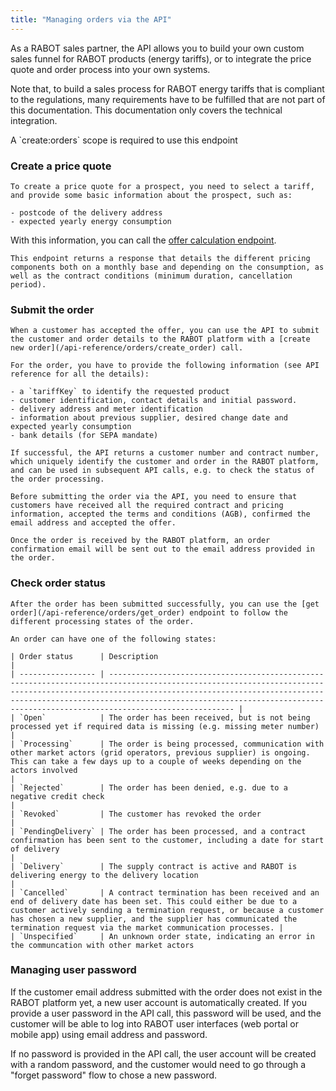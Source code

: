```yaml
---
title: "Managing orders via the API"
---
```


As a RABOT sales partner, the API allows you to build your own custom sales funnel for RABOT products (energy tariffs), or to integrate the price quote and order process into your own systems.

Note that, to build a sales process for RABOT energy tariffs that is compliant to the regulations, many requirements have to be fulfilled that are not part of this documentation. This documentation only covers the technical integration.

<Note>
  A `create:orders` scope is required to use this endpoint
</Note>


### Create a price quote

    To create a price quote for a prospect, you need to select a tariff, and provide some basic information about the prospect, such as:

    - postcode of the delivery address
    - expected yearly energy consumption

   With this information, you can call the [offer calculation endpoint](/api-reference/tariffs/calculate_price).

    This endpoint returns a response that details the different pricing components both on a monthly base and depending on the consumption, as well as the contract conditions (minimum duration, cancellation period).

### Submit the order

    When a customer has accepted the offer, you can use the API to submit the customer and order details to the RABOT platform with a [create new order](/api-reference/orders/create_order) call.

    For the order, you have to provide the following information (see API reference for all the details):

    - a `tariffKey` to identify the requested product
    - customer identification, contact details and initial password.
    - delivery address and meter identification
    - information about previous supplier, desired change date and expected yearly consumption
    - bank details (for SEPA mandate)

    If successful, the API returns a customer number and contract number, which uniquely identify the customer and order in the RABOT platform, and can be used in subsequent API calls, e.g. to check the status of the order processing.

    Before submitting the order via the API, you need to ensure that customers have received all the required contract and pricing information, accepted the terms and conditions (AGB), confirmed the email address and accepted the offer.

    Once the order is received by the RABOT platform, an order confirmation email will be sent out to the email address provided in the order.

### Check order status

    After the order has been submitted successfully, you can use the [get order](/api-reference/orders/get_order) endpoint to follow the different processing states of the order.

    An order can have one of the following states:

    | Order status      | Description                                                                                                                                                                                                                                                                                                          |
    | ----------------- | -------------------------------------------------------------------------------------------------------------------------------------------------------------------------------------------------------------------------------------------------------------------------------------------------------------------- |
    | `Open`            | The order has been received, but is not being processed yet if required data is missing (e.g. missing meter number)                                                                                                                                                                                                  |
    | `Processing`      | The order is being processed, communication with other market actors (grid operators, previous supplier) is ongoing. This can take a few days up to a couple of weeks depending on the actors involved                                                                                                               |
    | `Rejected`        | The order has been denied, e.g. due to a negative credit check                                                                                                                                                                                                                                                       |
    | `Revoked`         | The customer has revoked the order                                                                                                                                                                                                                                                                                   |
    | `PendingDelivery` | The order has been processed, and a contract confirmation has been sent to the customer, including a date for start of delivery                                                                                                                                                                                      |
    | `Delivery`        | The supply contract is active and RABOT is delivering energy to the delivery location                                                                                                                                                                                                                                |
    | `Cancelled`       | A contract termination has been received and an end of delivery date has been set. This could either be due to a customer actively sending a termination request, or because a customer has chosen a new supplier, and the supplier has communicated the termination request via the market communication processes. |
    | `Unspecified`     | An unknown order state, indicating an error in the communcation with other market actors                                                   
### Managing user password

If the customer email address submitted with the order does not exist in the RABOT platform yet, a new user account is automatically created. If you provide a user password in the API call, this password will be used, and the customer will be able to log into RABOT user interfaces (web portal or mobile app) using email address and password.

If no password is provided in the API call, the user account will be created with a random password, and the customer would need to go through a "forget password" flow to chose a new password.